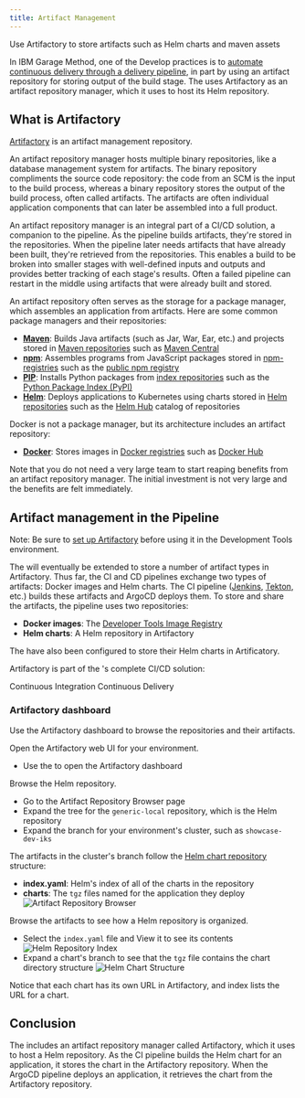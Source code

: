 ```yaml
---
title: Artifact Management
---
```



<PageDescription>

Use Artifactory to store artifacts such as Helm charts and maven assets

</PageDescription>

In IBM Garage Method, one of the Develop practices is to [automate continuous delivery through a delivery pipeline](https://www.ibm.com/garage/method/practices/deliver/practice_delivery_pipeline/), in part by using an artifact repository for storing output of the build stage. The <Globals name="env" /> uses Artifactory as an artifact repository manager, which it uses to host its Helm repository.

## What is Artifactory

[Artifactory](https://jfrog.com/artifactory/) is an artifact management repository.

An artifact repository manager hosts multiple binary repositories, like a database management system for artifacts. The binary repository compliments the source code repository: the code from an SCM is the input to the build process, whereas a binary repository stores the output of the build process, often called artifacts. The artifacts are often individual application components that can later be assembled into a full product.

An artifact repository manager is an integral part of a CI/CD solution, a companion to the pipeline. As the pipeline builds artifacts, they're stored in the repositories. When the pipeline later needs artifacts that have already been built, they're retrieved from the repositories. This enables a build to be broken into smaller stages with well-defined inputs and outputs and provides better tracking of each stage's results. Often a failed pipeline can restart in the middle using artifacts that were already built and stored.

An artifact repository often serves as the storage for a package manager, which assembles an application from artifacts. Here are some common package managers and their repositories:
- [**Maven**](https://maven.apache.org): Builds Java artifacts (such as Jar, War, Ear, etc.) and projects stored in [Maven repositories](https://maven.apache.org/tools/introduction/introduction-to-repositories.html) such as [Maven Central](https://maven.apache.org/repository/index.html)
- [**npm**](https://docs.npmjs.com/about-npm/): Assembles programs from JavaScript packages stored in [npm-registries](https://docs.npmjs.com/misc/registry) such as the [public npm registry](https://docs.npmjs.com/about-the-public-npm-registry)
- [**PIP**](https://pypi.org/project/pip/): Installs Python packages from [index repositories](https://packaging.python.org/tools/hosting-your-own-index/) such as the [Python Package Index (PyPI)](https://pypi.org/)
- [**Helm**](https://helm.sh): Deploys applications to Kubernetes using charts stored in [Helm repositories](https://helm.sh/docs/chart_repository/) such as the [Helm Hub](https://helm.sh/blog/intro-helm-hub/) catalog of repositories

Docker is not a package manager, but its architecture includes an artifact repository:
- [**Docker**](https://www.docker.com/): Stores images in [Docker registries](https://docs.docker.com/registry/) such as [Docker Hub](https://docs.docker.com/docker-hub/)

Note that you do not need a very large team to start reaping benefits from an artifact repository manager. The initial investment is not very large and the benefits are felt immediately.

## Artifact management in the Pipeline

Note: Be sure to [set up Artifactory](/getting-started/artifactory-setup) before using it in the Development Tools environment.

The <Globals name="env" /> will eventually be extended to store a number of artifact types in Artifactory. Thus far, the CI and CD pipelines exchange two types of artifacts: Docker images and Helm charts. The CI pipeline ([Jenkins](/tools/continuous-integration), [Tekton](/tools/continuous-integration-tekton), etc.) builds these artifacts and ArgoCD deploys them. To store and share the artifacts, the pipeline uses two repositories:
- **Docker images**: The [Developer Tools Image Registry](/tools/image-registry)
- **Helm charts**: A Helm repository in Artifactory

The [<Globals name="templates" />](/starterkits) have also been configured to store their Helm charts in Artificatory.

Artifactory is part of the <Globals name="env" />'s complete CI/CD solution:

<AnchorLinks small>
  <AnchorLink to="/getting-started-day-1/continuous-integration">Continuous Integration</AnchorLink>
  <AnchorLink to="/getting-started-day-2/continuous-delivery">Continuous Delivery</AnchorLink>
</AnchorLinks>

### Artifactory dashboard

Use the Artifactory dashboard to browse the repositories and their artifacts.

Open the Artifactory web UI for your environment.
- Use the [<Globals name="dashboard" />](/getting-started/dashboard) to open the Artifactory dashboard

Browse the Helm repository.
- Go to the Artifact Repository Browser page
- Expand the tree for the `generic-local` repository, which is the Helm repository
- Expand the branch for your environment's cluster, such as `showcase-dev-iks`

The artifacts in the cluster's branch follow the [Helm chart repository](https://helm.sh/docs/chart_repository/) structure:
- **index.yaml**: Helm's index of all of the charts in the repository
- **charts**: The `tgz` files named for the application they deploy
      ![Artifact Repository Browser](artifact-repo-browser.png)

Browse the artifacts to see how a Helm repository is organized.
- Select the `index.yaml` file and View it to see its contents
      ![Helm Repository Index](helm-repo-index.png)
- Expand a chart's branch to see that the `tgz` file contains the chart directory structure
      ![Helm Chart Structure](helm-chart-structure.png)

Notice that each chart has its own URL in Artifactory, and index lists the URL for a chart.

## Conclusion

The <Globals name="env" /> includes an artifact repository manager called Artifactory, which it uses to host a Helm repository.
As the CI pipeline builds the Helm chart for an application, it stores the chart in the Artifactory repository. When the ArgoCD pipeline deploys an application, it retrieves the chart from the Artifactory repository.
